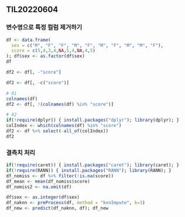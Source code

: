 ## TIL20220604

### 변수명으로 특정 컬럼 제거하기

```r
df <- data.frame(
  sex = c("M", "F", "F", "M", "F", "M", "F", "M", "M", "F"),
  score = c(5,4,3,4,NA,5,4,NA,4,5)
); df$sex <- as.factor(df$sex)
df
```

```r
df2 <- df[, -"score"]
```

```r
df2 <- df[, -c("score")]
```

```r
# 01
colnames(df)
df2 <- df[, !(colnames(df) %in% "score")]
```


```r
# 02
if(!require(dplyr)) { install.packages("dplyr"); library(dplyr); }
colIndex <- which(colnames(df) %in% "score")
df2 <- df %>% select(-all_of(colIndex))
df2
```


### 결측치 처리

```r
if(!require(caret)) { install.packages("caret"); library(caret); }
if(!require(RANN)) { install.packages("RANN"); library(RANN); }
df_nomiss <- df %>% filter(!is.na(score))
df_mean <- mean(df_nomiss$score)
df_nomiss2 <- na.omit(df)
```

```r
df$sex <- as.integer(df$sex)
df_naknn <- preProcess(df, method = "knnImpute", k=3)
df_new <- predict(df_naknn, df); df_new
```



